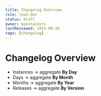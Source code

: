 ```yaml
---
title: Changelog Overview
role: lead-dev
status: draft
owner: maintainers
lastReviewed: 2025-09-26
tags: [changelog]
---
```


# Changelog Overview

- Instances → aggregate **By Day**
- Days → aggregate **By Month**
- Months → aggregate **By Year**
- Releases → aggregate **By Version**
